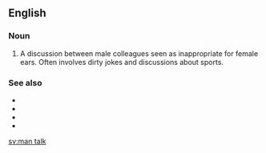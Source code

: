 ==English==

===Noun===
{{en-noun|-}}

# A discussion between male colleagues seen as inappropriate for female ears. Often involves dirty jokes and discussions about sports.

===See also===
* {{l|en|guy talk}}
* {{l|en|girl talk}}
* {{l|en|baby talk}}
* {{l|en|crazy talk}}

[[sv:man talk]]